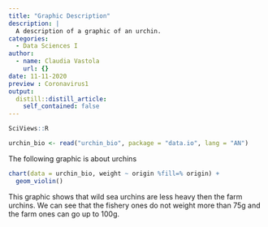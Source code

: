 ```yaml
---
title: "Graphic Description"
description: |
  A description of a graphic of an urchin.
categories:
  - Data Sciences I
author:
  - name: Claudia Vastola
    url: {}
date: 11-11-2020
preview : Coronavirus1
output:
  distill::distill_article:
    self_contained: false
---
```


```r
SciViews::R
```

```r
urchin_bio <- read("urchin_bio", package = "data.io", lang = "AN")
```

The following graphic is about urchins

```r
chart(data = urchin_bio, weight ~ origin %fill=% origin) +
  geom_violin()
```
This graphic shows that wild sea urchins are less heavy then the farm urchins. 
We can see that the fishery ones do not weight more than 75g and the farm ones can go up to 100g.

